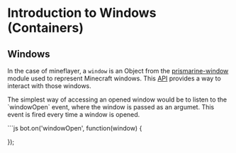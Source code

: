 # Introduction to Windows (Containers)

## Windows
In the case of mineflayer, a `window` is an Object from the [prismarine-window](https://github.com/PrismarineJS/prismarine-windows) module used to represent Minecraft windows. This [API](https://github.com/PrismarineJS/prismarine-windows/blob/master/API.md) provides a way to interact with those windows.


<p>The simplest way of accessing an opened window would be to listen to the `windowOpen` event, where the window is passed as an argumet. This event is fired every time a window is opened.</p>
```js
bot.on('windowOpen', function(window) {

});
```